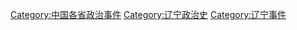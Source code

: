 [[Category:中国各省政治事件|Category:中国各省政治事件]]
[[Category:辽宁政治史|Category:辽宁政治史]]
[[Category:辽宁事件|Category:辽宁事件]]
